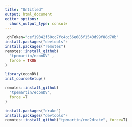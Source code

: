 ```yaml
---
title: "Untitled"
output: html_document
editor_options: 
  chunk_output_type: console
---
```


```r
.ghToken="cef19342f50cc7fc4cc56e685f1543d99f88d70b"
install.packages("devtools")
install.packages("remotes")
remotes::install_github(
  "tpemartin/econDV" ,
  force = TRUE
)

library(econDV)
init_courseSetup()
```


```r

remotes::install_github(
  "tpemartin/econDV",
  force =T
)
```

```r
install.packages("drake")
install.packages("devtools")
remotes::install_github("tpemartin/rmd2drake", force=T)
```

